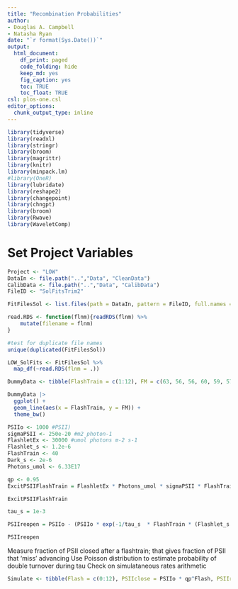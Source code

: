 ```yaml
---
title: "Recombination Probabilities"
author:
- Douglas A. Campbell
- Natasha Ryan
date: "`r format(Sys.Date())`"
output:
  html_document:
    df_print: paged
    code_folding: hide
    keep_md: yes
    fig_caption: yes
    toc: TRUE
    toc_float: TRUE   
csl: plos-one.csl
editor_options: 
  chunk_output_type: inline
---
```




```r

library(tidyverse)
library(readxl)
library(stringr)
library(broom)
library(magrittr)
library(knitr)
library(minpack.lm)
#library(OneR)
library(lubridate)
library(reshape2)
library(changepoint)
library(chngpt)
library(broom)
library(Rwave)
library(WaveletComp)


```

# Set Project Variables
```r
Project <- "LOW"
DataIn <- file.path("..","Data", "CleanData")
CalibData <- file.path("..","Data", "CalibData")
FileID <- "SolFitsTrim2"

```


```r

FitFilesSol <- list.files(path = DataIn, pattern = FileID, full.names = TRUE)

read.RDS <- function(flnm){readRDS(flnm) %>%
    mutate(filename = flnm)
}

#test for duplicate file names
unique(duplicated(FitFilesSol))

LOW_SolFits <- FitFilesSol %>%
  map_df(~read.RDS(flnm = .))


```

```r
DummyData <- tibble(FlashTrain = c(1:12), FM = c(63, 56, 56, 60, 59, 57, 58, 59, 58, 57, 58, 58))

DummyData |>
  ggplot() +
  geom_line(aes(x = FlashTrain, y = FM)) +
  theme_bw()
```

```r
PSIIo <- 1000 #PSII)
sigmaPSII <- 250e-20 #m2 photon-1
FlashletEx <- 30000 #umol photons m-2 s-1
Flashlet_s <- 1.2e-6
FlashTrain <- 40
Dark_s <- 2e-6
Photons_umol <- 6.33E17

qp <- 0.95
ExcitPSIIFlashTrain = FlashletEx * Photons_umol * sigmaPSII * FlashTrain * Flashlet_s

ExcitPSIIFlashTrain

tau_s = 1e-3

PSIIreopen = PSIIo - (PSIIo * exp(-1/tau_s  * FlashTrain * (Flashlet_s + Dark_s)))

PSIIreopen
```

Measure fraction of PSII closed after a flashtrain; that gives fraction of PSII that 'miss' advancing
Use Poisson distribution to estimate probability of double turnover during tau
Check on simulataneous rates arithmetic

```r
Simulate <- tibble(Flash = c(0:12), PSIIclose = PSIIo * qp^Flash, PSIIre = PSIIclose - (PSIIclose * exp(-1/tau_s  * FlashTrain * (Flashlet_s + Dark_s))), PSIInet = PSIIclose - PSIIre)
```

